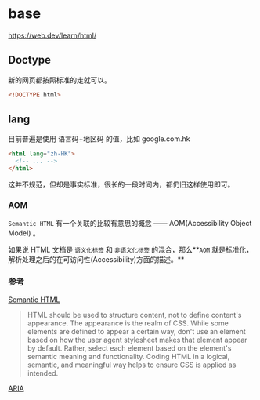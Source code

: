 # base

<https://web.dev/learn/html/>

## Doctype

新的网页都按照标准的走就可以。

```html
<!DOCTYPE html>
```

## lang

目前普遍是使用 语言码+地区码 的值，比如 google.com.hk

```html
<html lang="zh-HK">
  <!-- ... -->
</html>
```

这并不规范，但却是事实标准，很长的一段时间内，都仍旧这样使用即可。

### AOM

`Semantic HTML` 有一个关联的比较有意思的概念 —— AOM(Accessibility Object Model) 。

如果说 HTML 文档是 `语义化标签` 和 `非语义化标签` 的混合，那么**`AOM` 就是标准化，解析处理之后的在可访问性(Accessibility)方面的描述。**

### 参考

[Semantic HTML](https://web.dev/learn/html/semantic-html/)

> HTML should be used to structure content, not to define content's appearance. The appearance is the realm of CSS. While some elements are defined to appear a certain way, don't use an element based on how the user agent stylesheet makes that element appear by default. Rather, select each element based on the element's semantic meaning and functionality. Coding HTML in a logical, semantic, and meaningful way helps to ensure CSS is applied as intended.

[ARIA](https://w3c.github.io/aria/)
